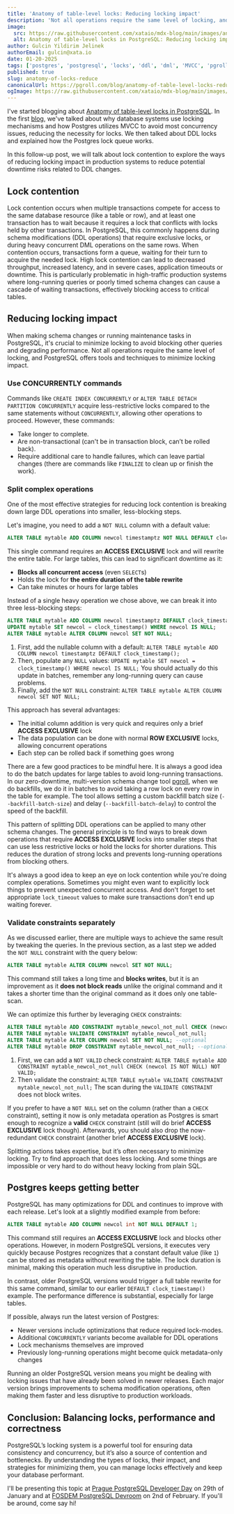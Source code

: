 ```yaml
---
title: 'Anatomy of table-level locks: Reducing locking impact'
description: 'Not all operations require the same level of locking, and PostgreSQL offers tools and techniques to minimize locking impact.'
image:
  src: https://raw.githubusercontent.com/xataio/mdx-blog/main/images/anatomy-of-locks-og@2x.png
  alt: Anatomy of table-level locks in PostgreSQL: Reducing locking impact
author: Gulcin Yildirim Jelinek
authorEmail: gulcin@xata.io
date: 01-20-2025
tags: ['postgres', 'postgresql', 'locks', 'ddl', 'dml', 'MVCC', 'pgroll']
published: true
slug: anatomy-of-locks-reduce
canonicalUrl: https://pgroll.com/blog/anatomy-of-table-level-locks-reducing-locking-impact
ogImage: https://raw.githubusercontent.com/xataio/mdx-blog/main/images/anatomy-of-locks-og@2x.png
---
```


I've started blogging about [Anatomy of table-level locks in PostgreSQL](https://pgroll.com/posts/anatomy-of-table-level-locks-in-postgresql). In the first [blog](https://pgroll.com/posts/anatomy-of-table-level-locks-in-postgresql), we've talked about why database systems use locking mechanisms and how Postgres utilizes MVCC to avoid most concurrency issues, reducing the necessity for locks. We then talked about DDL locks and explained how the Postgres lock queue works.

In this follow-up post, we will talk about lock contention to explore the ways of reducing locking impact in production systems to reduce potential downtime risks related to DDL changes.

## Lock contention

Lock contention occurs when multiple transactions compete for access to the same database resource (like a table or row), and at least one transaction has to wait because it requires a lock that conflicts with locks held by other transactions. In PostgreSQL, this commonly happens during schema modifications (DDL operations) that require exclusive locks, or during heavy concurrent DML operations on the same rows. When contention occurs, transactions form a queue, waiting for their turn to acquire the needed lock. High lock contention can lead to decreased throughput, increased latency, and in severe cases, application timeouts or downtime. This is particularly problematic in high-traffic production systems where long-running queries or poorly timed schema changes can cause a cascade of waiting transactions, effectively blocking access to critical tables.

## Reducing locking impact

When making schema changes or running maintenance tasks in PostgreSQL, it's crucial to minimize locking to avoid blocking other queries and degrading performance. Not all operations require the same level of locking, and PostgreSQL offers tools and techniques to minimize locking impact.

### Use CONCURRENTLY commands

Commands like `CREATE INDEX CONCURRENTLY` or `ALTER TABLE DETACH PARTITION CONCURRENTLY` acquire less-restrictive locks compared to the same statements without `CONCURRENTLY`, allowing other operations to proceed. However, these commands:

- Take longer to complete.
- Are non-transactional (can't be in transaction block, can’t be rolled back).
- Require additional care to handle failures, which can leave partial changes (there are commands like `FINALIZE` to clean up or finish the work).

### Split complex operations

One of the most effective strategies for reducing lock contention is breaking down large DDL operations into smaller, less-blocking steps.

Let's imagine, you need to add a `NOT NULL` column with a default value:

```sql
ALTER TABLE mytable ADD COLUMN newcol timestamptz NOT NULL DEFAULT clock_timestamp();
```

This single command requires an **ACCESS EXCLUSIVE** lock and will rewrite the entire table. For large tables, this can lead to significant downtime as it:

- **Blocks all concurrent access** (even `SELECT`s)
- Holds the lock for **the entire duration of the table rewrite**
- Can take minutes or hours for large tables

Instead of a single heavy operation we chose above, we can break it into three less-blocking steps:

```sql
ALTER TABLE mytable ADD COLUMN newcol timestamptz DEFAULT clock_timestamp();
UPDATE mytable SET newcol = clock_timestamp() WHERE newcol IS NULL;
ALTER TABLE mytable ALTER COLUMN newcol SET NOT NULL;
```

1. First, add the nullable column with a default: `ALTER TABLE mytable ADD COLUMN newcol timestamptz DEFAULT clock_timestamp();`
2. Then, populate any `NULL` values: `UPDATE mytable SET newcol = clock_timestamp() WHERE newcol IS NULL;` You should actually do this update in batches, remember any long-running query can cause problems.
3. Finally, add the `NOT NULL` constraint: `ALTER TABLE mytable ALTER COLUMN newcol SET NOT NULL;`

This approach has several advantages:

- The initial column addition is very quick and requires only a brief **ACCESS EXCLUSIVE** lock
- The data population can be done with normal **ROW EXCLUSIVE** locks, allowing concurrent operations
- Each step can be rolled back if something goes wrong

There are a few good practices to be mindful here. It is always a good idea to do the batch updates for large tables to avoid long-running transactions.
In our zero-downtime, multi-version schema change tool [pgroll](https://github.com/xataio/pgroll), when we do backfills, we do it in batches to avoid taking a row lock on every row in the table for example.
The tool allows setting a custom backfill batch size (`--backfill-batch-size`) and delay (`--backfill-batch-delay`) to control the speed of the backfill.

This pattern of splitting DDL operations can be applied to many other schema changes. The general principle is to find ways to break down operations that require **ACCESS EXCLUSIVE** locks into smaller steps that can use less restrictive locks or hold the locks for shorter durations. This reduces the duration of strong locks and prevents long-running operations from blocking others.

It's always a good idea to keep an eye on lock contention while you're doing complex operations. Sometimes you might even want to explicitly lock things to prevent unexpected concurrent access. And don't forget to set appropriate `lock_timeout` values to make sure transactions don't end up waiting forever.

### Validate constraints separately

As we discussed earlier, there are multiple ways to achieve the same result by tweaking the queries. In the previous section, as a last step we added the `NOT NULL` constraint with the query below:

```sql
ALTER TABLE mytable ALTER COLUMN newcol SET NOT NULL;
```

This command still takes a long time and **blocks writes**, but it is an improvement as it **does not block reads** unlike the original command and it takes a shorter time than the original command as it does only one table-scan.

We can optimize this further by leveraging `CHECK` constraints:

```sql
ALTER TABLE mytable ADD CONSTRAINT mytable_newcol_not_null CHECK (newcol IS NOT NULL) NOT VALID;
ALTER TABLE mytable VALIDATE CONSTRAINT mytable_newcol_not_null;
ALTER TABLE mytable ALTER COLUMN newcol SET NOT NULL; --optional
ALTER TABLE mytable DROP CONSTRAINT mytable_newcol_not_null; --optional
```

1. First, we can add a `NOT VALID` check constraint: `ALTER TABLE mytable ADD CONSTRAINT mytable_newcol_not_null CHECK (newcol IS NOT NULL) NOT VALID;`
2. Then validate the constraint: `ALTER TABLE mytable VALIDATE CONSTRAINT mytable_newcol_not_null;` The scan during the `VALIDATE CONSTRAINT` does not block writes.

If you prefer to have a `NOT NULL` set on the column (rather than a `CHECK` constraint), setting it now is only metadata operation as Postgres is smart enough to recognize a **valid** `CHECK` constraint (still will do brief **ACCESS EXCLUSIVE** lock though). Afterwards, you should also drop the now-redundant `CHECK` constraint (another brief **ACCESS EXCLUSIVE** lock).

Splitting actions takes expertise, but it’s often necessary to minimize locking. Try to find approach that does less locking. And some things are impossible or very hard to do without heavy locking from plain SQL.

## Postgres keeps getting better

PostgreSQL has many optimizations for DDL and continues to improve with each release. Let's look at a slightly modified example from before:

```sql
ALTER TABLE mytable ADD COLUMN newcol int NOT NULL DEFAULT 1;
```

This command still requires an **ACCESS EXCLUSIVE** lock and blocks other operations. However, in modern PostgreSQL versions, it executes very quickly because Postgres recognizes that a constant default value (like `1`) can be stored as metadata without rewriting the table. The lock duration is minimal, making this operation much less disruptive in production.

In contrast, older PostgreSQL versions would trigger a full table rewrite for this same command, similar to our earlier `DEFAULT clock_timestamp()` example. The performance difference is substantial, especially for large tables.

If possible, always run the latest version of Postgres:

- Newer versions include optimizations that reduce required lock-modes.
- Additional `CONCURRENTLY` variants become available for DDL operations
- Lock mechanisms themselves are improved
- Previously long-running operations might become quick metadata-only changes

Running an older PostgreSQL version means you might be dealing with locking issues that have already been solved in newer releases. Each major version brings improvements to schema modification operations, often making them faster and less disruptive to production workloads.

## Conclusion: Balancing locks, performance and correctness

PostgreSQL’s locking system is a powerful tool for ensuring data consistency and concurrency, but it’s also a source of contention and bottlenecks. By understanding the types of locks, their impact, and strategies for minimizing them, you can manage locks effectively and keep your database performant.

I'll be presenting this topic at [Prague PostgreSQL Developer Day](https://p2d2.cz/2025/program) on 29th of January and at [FOSDEM PostgreSQL Devroom](https://fosdem.org/2025/schedule/track/postgresql/) on 2nd of February. If you'll be around, come say hi!
